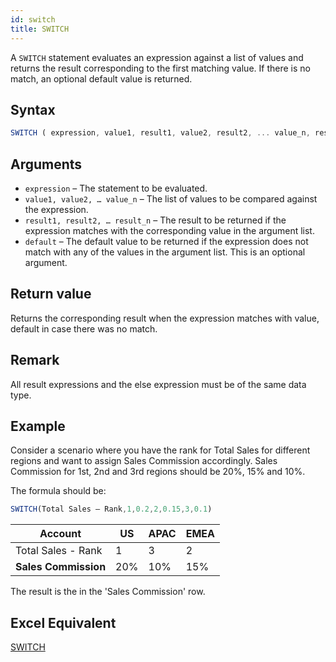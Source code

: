 ```yaml
---
id: switch
title: SWITCH
---
```


A `SWITCH` statement evaluates an expression against a list of values and returns the result corresponding to the first matching value. 
If there is no match, an optional default value is returned.

## Syntax

```javascript
SWITCH ( expression, value1, result1, value2, result2, ... value_n, result_n, [default] )
```

## Arguments

* `expression` – The statement to be evaluated.
* `value1, value2, … value_n` – The list of values to be compared against the expression.
* `result1, result2, … result_n` – The result to be returned if the expression matches with the corresponding value in the argument list.
* `default` – The default value to be returned if the expression does not match with any of the values in the argument list. This is an optional argument.

## Return value

Returns the corresponding result when the expression matches with value, default in case there was no match.

## Remark

All result expressions and the else expression must be of the same data type.

## Example

Consider a scenario where you have the rank for Total Sales for different regions and want to assign Sales Commission accordingly. Sales Commission for 1st, 2nd and 3rd regions should be 20%, 15% and 10%.

The formula should be:

```javascript
SWITCH(Total Sales – Rank,1,0.2,2,0.15,3,0.1)
```

| Account                 | US  | APAC | EMEA |
|-------------------------|-----|------|------|
| Total Sales - Rank      | 1   | 3    | 2    |
| <b>Sales Commission</b> | 20% | 10%  | 15%  |

The result is the in the 'Sales Commission' row.

## Excel Equivalent

[SWITCH](https://support.office.com/en-us/article/SWITCH-function-47ab33c0-28ce-4530-8a45-d532ec4aa25e)

